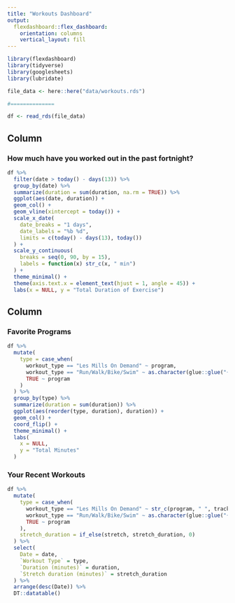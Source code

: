 ```yaml
---
title: "Workouts Dashboard"
output: 
  flexdashboard::flex_dashboard:
    orientation: columns
    vertical_layout: fill
---
```


```r
library(flexdashboard)
library(tidyverse)
library(googlesheets)
library(lubridate)

file_data <- here::here("data/workouts.rds")

#==============

df <- read_rds(file_data)
```

Column {data-width=550}
-----------------------------------------------------------------------

### How much have you worked out in the past fortnight?

```r
df %>%
  filter(date > today() - days(13)) %>% 
  group_by(date) %>%
  summarize(duration = sum(duration, na.rm = TRUE)) %>%
  ggplot(aes(date, duration)) +
  geom_col() +
  geom_vline(xintercept = today()) +
  scale_x_date(
    date_breaks = "1 days", 
    date_labels = "%b %d",
    limits = c(today() - days(13), today())
  ) +
  scale_y_continuous(
    breaks = seq(0, 90, by = 15), 
    labels = function(x) str_c(x, " min")
  ) +
  theme_minimal() +
  theme(axis.text.x = element_text(hjust = 1, angle = 45)) +
  labs(x = NULL, y = "Total Duration of Exercise")
```

Column {data-width=450}
-----------------------------------------------------------------------

### Favorite Programs

```r
df %>%
  mutate(
    type = case_when(
      workout_type == "Les Mills On Demand" ~ program,
      workout_type == "Run/Walk/Bike/Swim" ~ as.character(glue::glue("{cardio_type} ({cardio_style})")),
      TRUE ~ program
    )
  ) %>%
  group_by(type) %>%
  summarize(duration = sum(duration)) %>%
  ggplot(aes(reorder(type, duration), duration)) +
  geom_col() +
  coord_flip() +
  theme_minimal() +
  labs(
    x = NULL,
    y = "Total Minutes"
  )
```

### Your Recent Workouts

```r
df %>%
  mutate(
    type = case_when(
      workout_type == "Les Mills On Demand" ~ str_c(program, " ", track),
      workout_type == "Run/Walk/Bike/Swim" ~ as.character(glue::glue("{cardio_type} ({cardio_style})")),
      TRUE ~ program
    ),
    stretch_duration = if_else(stretch, stretch_duration, 0)
  ) %>%
  select(
    Date = date, 
    `Workout Type` = type, 
    `Duration (minutes)` = duration, 
    `Stretch duration (minutes)` = stretch_duration
  ) %>% 
  arrange(desc(Date)) %>% 
  DT::datatable()
```

